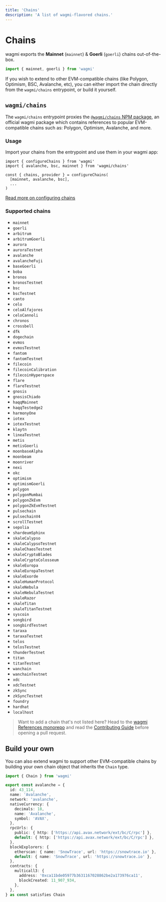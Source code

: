 ```yaml
---
title: 'Chains'
description: 'A list of wagmi-flavored chains.'
---
```


# Chains

wagmi exports the **Mainnet** (`mainnet`) & **Goerli** (`goerli`) chains out-of-the-box.

```ts
import { mainnet, goerli } from 'wagmi'
```

If you wish to extend to other EVM-compatible chains (like Polygon, Optimism, BSC, Avalanche, etc), you can either import the chain directly from the `wagmi/chains` entrypoint, or build it yourself.

## `wagmi/chains`

The `wagmi/chains` entrypoint proxies the [`@wagmi/chains` NPM package](https://npm.im/@wagmi/chains), an official wagmi package which contains references to popular EVM-compatible chains such as: Polygon, Optimism, Avalanche, and more.

### Usage

Import your chains from the entrypoint and use them in your wagmi app:

```tsx
import { configureChains } from 'wagmi'
import { avalanche, bsc, mainnet } from 'wagmi/chains'

const { chains, provider } = configureChains(
  [mainnet, avalanche, bsc],
  ...
)
```

[Read more on configuring chains](/react/providers/configuring-chains)

### Supported chains

- `mainnet`
- `goerli`
- `arbitrum`
- `arbitrumGoerli`
- `aurora`
- `auroraTestnet`
- `avalanche`
- `avalancheFuji`
- `baseGoerli`
- `boba`
- `bronos`
- `bronosTestnet`
- `bsc`
- `bscTestnet`
- `canto`
- `celo`
- `celoAlfajores`
- `celoCannoli`
- `chronos`
- `crossbell`
- `dfk`
- `dogechain`
- `evmos`
- `evmosTestnet`
- `fantom`
- `fantomTestnet`
- `filecoin`
- `filecoinCalibration`
- `filecoinHyperspace`
- `flare`
- `flareTestnet`
- `gnosis`
- `gnosisChiado`
- `haqqMainnet`
- `haqqTestedge2`
- `harmonyOne`
- `iotex`
- `iotexTestnet`
- `klaytn`
- `lineaTestnet`
- `metis`
- `metisGoerli`
- `moonbaseAlpha`
- `moonbeam`
- `moonriver`
- `nexi`
- `okc`
- `optimism`
- `optimismGoerli`
- `polygon`
- `polygonMumbai`
- `polygonZkEvm`
- `polygonZkEvmTestnet`
- `pulsechain`
- `pulsechainV4`
- `scrollTestnet`
- `sepolia`
- `shardeumSphinx`
- `skaleCalypso`
- `skaleCalypsoTestnet`
- `skaleChaosTestnet`
- `skaleCryptoBlades`
- `skaleCryptoColosseum`
- `skaleEuropa`
- `skaleEuropaTestnet`
- `skaleExorde`
- `skaleHumanProtocol`
- `skaleNebula`
- `skaleNebulaTestnet`
- `skaleRazor`
- `skaleTitan`
- `skaleTitanTestnet`
- `syscoin`
- `songbird`
- `songbirdTestnet`
- `taraxa`
- `taraxaTestnet`
- `telos`
- `telosTestnet`
- `thunderTestnet`
- `titan`
- `titanTestnet`
- `wanchain`
- `wanchainTestnet`
- `xdc`
- `xdcTestnet`
- `zkSync`
- `zkSyncTestnet`
- `foundry`
- `hardhat`
- `localhost`

> Want to add a chain that's not listed here? Head to the [wagmi References monorepo](https://github.com/wagmi-dev/references) and read the [Contributing Guide](https://github.com/wagmi-dev/references/blob/main/.github/CONTRIBUTING.md) before opening a pull request.

## Build your own

You can also extend wagmi to support other EVM-compatible chains by building your own chain object that inherits the `Chain` type.

```ts
import { Chain } from 'wagmi'

export const avalanche = {
  id: 43_114,
  name: 'Avalanche',
  network: 'avalanche',
  nativeCurrency: {
    decimals: 18,
    name: 'Avalanche',
    symbol: 'AVAX',
  },
  rpcUrls: {
    public: { http: ['https://api.avax.network/ext/bc/C/rpc'] },
    default: { http: ['https://api.avax.network/ext/bc/C/rpc'] },
  },
  blockExplorers: {
    etherscan: { name: 'SnowTrace', url: 'https://snowtrace.io' },
    default: { name: 'SnowTrace', url: 'https://snowtrace.io' },
  },
  contracts: {
    multicall3: {
      address: '0xca11bde05977b3631167028862be2a173976ca11',
      blockCreated: 11_907_934,
    },
  },
} as const satisfies Chain
```
